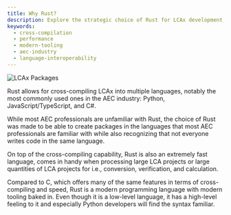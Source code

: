 ```yaml
---
title: Why Rust?
description: Explore the strategic choice of Rust for LCAx development, highlighting its cross-compilation capabilities for Python, JavaScript/TypeScript, and C#, along with its superior performance and modern tooling benefits for AEC industry applications.
keywords:
  - cross-compilation
  - performance
  - modern-tooling
  - aec-industry
  - language-interoperability
---
```


![LCAx Packages](/lcax_embed.svg)

Rust allows for cross-compiling LCAx into multiple languages, notably the most commonly used ones in the AEC industry:
Python, JavaScript/TypeScript, and C#.

While most AEC professionals are unfamiliar with Rust, the choice of Rust was made to be able to create packages in the
languages that most AEC professionals are familiar with while also recognizing that not everyone writes code in the same
language.

On top of the cross-compiling capability, Rust is also an extremely fast language, comes in handy when processing large
LCA projects or large quantities of LCA projects for i.e., conversion, verification, and calculation.

Compared to C, which offers many of the same features in terms of cross-compiling and speed, Rust is a modern
programming language with modern tooling baked in.
Even though it is a low-level language, it has a high-level feeling to it and especially Python developers will find the
syntax familiar.
